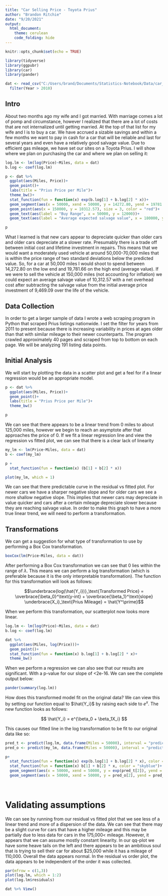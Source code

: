 ```yaml
---
title: "Car Selling Price - Toyota Prius"
author: "Brandon Ritchie"
date: "9/20/2021"
output: 
  html_document:
    theme: cerulean
    code_folding: hide
---
```


```r
knitr::opts_chunk$set(echo = TRUE)
```
```r
library(tidyverse)
library(ggpubr)
library(car)
library(pander)

dat <- read_csv("C:/Users/brand/Documents/Statistics-Notebook/Data/car_dat.csv") %>% 
  filter(Year > 2010)

```

## Intro

About two months ago my wife and I got married. With marriage comes a lot of pomp and circumstance, however I realized that there are a lot of costs that are not internalized until getting married. At the top of that list for my wife and I is to buy a car. We have accrued a sizable savings and within a few months we want to pay in cash for a car that will be reliable and last for several years and even have a relatively good salvage value. Due to efficient gas mileage, we have set our sites on a Toyota Prius. I will show where we plan on purchasing the car and where we plan on selling it:

```r
log.lm <- lm(log(Price)~Miles, data = dat)
b.log <- coef(log.lm)

p <- dat %>% 
  ggplot(aes(Miles, Price))+
  geom_point()+
  labs(title = "Prius Price per Mile")+
  theme_bw()+
  stat_function(fun = function(x) exp(b.log[1] + b.log[2] * x))+
  geom_segment(aes(x = 50000, xend = 50000, y = 14272.80, yend = 19781.66), size = 1.5, color = "red")+
  geom_point(aes(x = 150000, y = 10312.57), size = 3, color = "red")+
  geom_text(aes(label = "Buy Range", x = 50000, y = 12000))+
  geom_text(aes(label = "Average expected salvage value", x = 180000, y = 13000))

p
```

What I learned is that new cars appear to depreciate quicker than older cars and older cars depreciate at a slower rate. Presumably there is a trade off between initial cost and lifetime investment in repairs. This means that we would want a moderately used vehicle at around 50,000-70,000 miles that is within the price range of two standard deviations below the predicted value. So, for a car at 50,000 miles I would shoot to spend between 14,272.80 on the low end and 19,781.66 on the high end (average value). If we were to sell the vehicle at 150,000 miles (not accounting for inflation) we could expect an average salvage value of 10,312.57 with a net overhead cost after subtracting the salvage value from the initial average price investment of 9,469.09 over the life of the vehicle.

## Data Collection

In order to get a larger sample of data I wrote a web scraping program in Python that scraped Prius listings nationwide. I set the filter for years from 2011 to present because there is increasing variability in prices at ages older than that with similar mileage to their newer counterparts. The program crawled approximately 40 pages and scraped from top to bottom on each page. We will be analyzing 191 listing data points.

## Initial Analysis

We will start by plotting the data in a scatter plot and get a feel for if a linear regression would be an appropriate model.

```r
p <- dat %>% 
  ggplot(aes(Miles, Price))+
  geom_point()+
  labs(title = "Prius Price per Mile")+
  theme_bw()

p
```

We can see that there appears to be a linear trend from 0 miles to about 125,000 miles, however we begin to reach an asymptote after that approaches the price of 0. If we fit a linear regression line and view the regression vs fitted plot, we can see that there is a clear lack of linearity 

```r
my_lm <- lm(Price~Miles, data = dat)
b <- coef(my_lm)

p +
  stat_function(fun = function(x) (b[1] + b[2] * x))

plot(my_lm, which = 1)
```

We can see that there predictable curve in the residual vs fitted plot. For newer cars we have a sharper negative slope and for older cars we see a more shallow negative slope. This  implies that newer cars may depreciate in value quicker and cars after a certain mileage depreciate slower because they are reaching salvage value. In order to make this graph to have a more true linear trend, we will need to perform a transformation.

## Transformations

We can get a suggestion for what type of transformation to use by performing a Box Cox transformation.

```r
boxCox(lm(Price~Miles, data = dat))
```

After performing a Box Cox transformation we can see that 0 lies within the range of $\lambda$. This means we can perform a log transformation (which is preferable because it is the only interpretable transformation). The function for this transformation will look as follows:

$$\underbrace{log(\hat{Y_i})}_\text{Transformed Price} = \overbrace{\beta_0}^\text{y-int} + \overbrace{\beta_1}^\text{slope} \underbrace{X_i}_\text{Prius Mileage} = \hat{Y^\prime}$$

When we perform this transformation, our scatterplot now looks more linear.

```r
log.lm <- lm(log(Price)~Miles, data = dat)
b.log <- coef(log.lm)

dat %>% 
  ggplot(aes(Miles, log(Price)))+
  geom_point()+
  stat_function(fun = function(x) b.log[1] + b.log[2] * x)+
  theme_bw()
```

When we perform a regression we can also see that our results are significant. With a p-value for our slope of <2e-16. We can see the complete output below:

```r
pander(summary(log.lm))
```

How does this transformed model fit on the original data? We can view this by setting our function equal to $\hat{Y_i}$ by raising each side to $e^x$. The new function looks as follows:

$$
\hat{Y_i} = e^{\beta_0 + \beta_1X_i}
$$

This causes our fitted line in the log transformation to be fit to our original data like so:

```r
pred_t <- predict(log.lm, data.frame(Miles = 50000), interval = "prediction")
pred_o <- predict(my_lm, data.frame(Miles = 50000), interval = "prediction")

p+
  stat_function(fun = function(x) exp(b.log[1] + b.log[2] * x), color = "firebrick")+
  stat_function(fun = function(x) b[1] + b[2] * x, color = "skyblue")+
  geom_segment(aes(x = 50000, xend = 50000, y = exp(pred_t[2]), yend = exp(pred_t[3])), size = 4, color = "firebrick", alpha = 0.01)+
  geom_segment(aes(x = 50000, xend = 50000, y = pred_o[2], yend = pred_o[3]), size = 4, color = "skyblue")
  
  
```

# Validating assumptions

We can see by running from our residual vs fitted plot that we see less of a linear trend and more of a dispersion of the data. We can see that there may be a slight curve for cars that have a higher mileage and this may be partially due to less data for cars in the 175,000< mileage. However, it appears that we can assume mostly constant linearity. In our qq-plot we have some heave tails on the left and there appears to be an ambitious soul that is trying to sell their car for about $25,000 while it has a mileage of 110,000. Overall the data appears normal. In the residual vs order plot, the data appears to be independent of the order it was collected.

```r
par(mfrow = c(1,3))
plot(log.lm, which = 1:2)
plot(log.lm$residuals)

dat %>% View()
```
